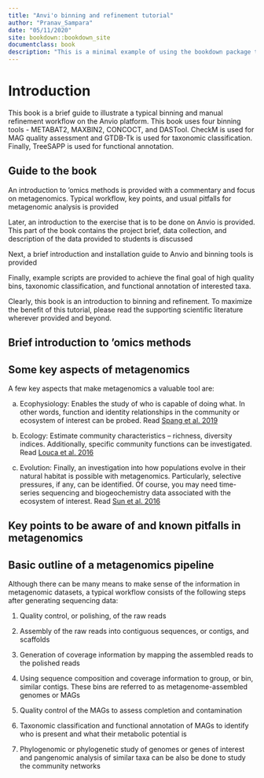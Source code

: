 ```yaml
---
title: "Anvi'o binning and refinement tutorial"
author: "Pranav_Sampara"
date: "05/11/2020"
site: bookdown::bookdown_site
documentclass: book
description: "This is a minimal example of using the bookdown package to write a book. The output format for this example is bookdown::gitbook."
---
```


# Introduction
This book is a brief guide to illustrate a typical binning and manual refinement workflow on the Anvio platform. This book uses four binning tools - METABAT2, MAXBIN2, CONCOCT, and DASTool. CheckM is used for MAG quality assessment and GTDB-Tk is used for taxonomic classification. Finally, TreeSAPP is used for functional annotation.

## Guide to the book
An introduction to 'omics methods is provided with a commentary and focus on metagenomics. Typical workflow, key points, and usual pitfalls for metagenomic analysis is provided

Later, an introduction to the exercise that is to be done on Anvio is provided. This part of the book contains the project brief, data collection, and description of the data provided to students is discussed

Next, a brief introduction and installation guide to Anvio and binning tools is provided

Finally, example scripts are provided to achieve the final goal of high quality bins, taxonomic classification, and functional annotation of interested taxa. 

Clearly, this book is an introduction to binning and refinement. To maximize the benefit of this tutorial, please read the supporting scientific literature wherever provided and beyond.

## Brief introduction to 'omics methods


## Some key aspects of metagenomics

A few key aspects that make metagenomics a valuable tool are:

a.	Ecophysiology: Enables the study of who is capable of doing what. In other words, function and identity relationships in the community or ecosystem of interest can be probed.
Read [Spang et al. 2019](https://www.nature.com/articles/s41564-019-0406-9) \n

b.	Ecology: Estimate community characteristics – richness, diversity indices. Additionally, specific community functions can be investigated.
Read [Louca et al. 2016](https://www.pnas.org/content/113/40/E5925.long) \n

c.	Evolution: Finally, an investigation into how populations evolve in their natural habitat is possible with metagenomics. Particularly, selective pressures, if any, can be identified. Of course, you may need time-series sequencing and biogeochemistry data associated with the ecosystem of interest.
Read [Sun et al. 2016](https://www.nature.com/articles/ismej2015162)
\n

## Key points to be aware of and known pitfalls in metagenomics


## Basic outline of a metagenomics pipeline

Although there can be many means to make sense of the information in metagenomic datasets, a typical workflow consists of the following steps after generating sequencing data:

1.    Quality control, or polishing, of the raw reads \n 

2.    Assembly of the raw reads into contiguous sequences, or contigs, and scaffolds \n

3.    Generation of coverage information by mapping the assembled reads to the polished reads \n
4.    Using sequence composition and coverage information to group, or bin, similar contigs. These bins are referred to as metagenome-assembled genomes or MAGs \n
5.    Quality control of the MAGs to assess completion and contamination \n
6.    Taxonomic classification and functional annotation of MAGs to identify who is present and what their metabolic potential is \n
7.    Phylogenomic or phylogenetic study of genomes or genes of interest and pangenomic analysis of similar taxa can be also be done to study the community networks \n